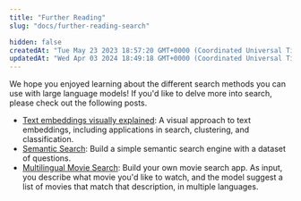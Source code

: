```yaml
---
title: "Further Reading"
slug: "docs/further-reading-search"

hidden: false
createdAt: "Tue May 23 2023 18:57:20 GMT+0000 (Coordinated Universal Time)"
updatedAt: "Wed Apr 03 2024 18:49:18 GMT+0000 (Coordinated Universal Time)"
---
```

We hope you enjoyed learning about the different search methods you can use with large language models! If you'd like to delve more into search, please check out the following posts.

- [Text embeddings visually explained](https://cohere.com/llmu/text-embeddings/): A visual approach to text embeddings, including applications in search, clustering, and classification.
- [Semantic Search](/docs/semantic-search): Build a simple semantic search engine with a dataset of questions.
- [Multilingual Movie Search](/docs/multilingual-movie-search): Build your own movie search app. As input, you describe what movie you'd like to watch, and the model suggest a list of movies that match that description, in multiple languages.
